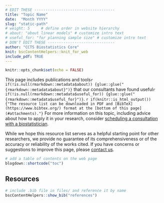 ```yaml
---
# EDIT THESE ------------------------------------
title: "Topic Name"
date:  "Month YYYY"
slug: "static-path"
# weight: 5     # define order in website hierarchy
# about: "about linear models" # customize intro text
# useful_for: "for planning sample size" # customize intro text
# DON'T EDIT THESE ------------------------------
author: "CCTS Biostatistics Core"
knit: bscContentHelpers::knit_for_web
include_pdf: TRUE
---
```


```r
knitr::opts_chunk$set(echo = FALSE)
```

This page includes publications and tools`r if(!is.null(rmarkdown::metadata$about)) {glue::glue(" {rmarkdown::metadata$about}")}` that our consultants have found useful`r if(!is.null(rmarkdown::metadata$useful_for)) {glue::glue(" {rmarkdown::metadata$useful_for}")}`. `r if(knitr::is_html_output()) {"The resource list can be downloaded in PDF and [BibTeX](https://www.bibtex.org/) format at the [bottom of this page](#attachments)."}` For more information on this topic, including advice about how to apply it in your research, consider [scheduling a consultation with a biostatistician](https://ccts.uic.edu/services/requesting-services/).

While we hope this resource list serves as a helpful starting point for other researchers, we provide no guarantee of its comprehensiveness or of the accuracy or reliability of the works cited. If you have concerns or suggestions to improve this page, please [contact us](https://redcap.link/uic_ccts_biostats). 

```r
# add a table of contents on the web page
blogdown::shortcode("toc")
```

## Resources

```r
# include .bib file in files/ and reference it by name
bscContentHelpers::show_bib("references")
```
